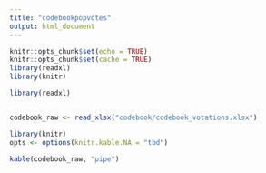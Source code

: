 ```yaml
---
title: "codebookpopvotes"
output: html_document
---
```


```r
knitr::opts_chunk$set(echo = TRUE)
knitr::opts_chunk$set(cache = TRUE)
library(readxl)
library(knitr)
```


```r
library(readxl)


codebook_raw <- read_xlsx("codebook/codebook_votations.xlsx")

```


```r
library(knitr)
opts <- options(knitr.kable.NA = "tbd")

kable(codebook_raw, "pipe")

```

